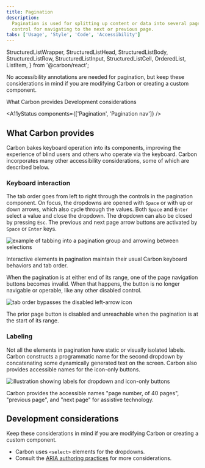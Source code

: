 ```yaml
---
title: Pagination
description:
  Pagination is used for splitting up content or data into several pages, with a
  control for navigating to the next or previous page.
tabs: ['Usage', 'Style', 'Code', 'Accessibility']
---
```



  StructuredListWrapper,
  StructuredListHead,
  StructuredListBody,
  StructuredListRow,
  StructuredListInput,
  StructuredListCell,
  OrderedList,
  ListItem,
} from '@carbon/react';

<PageDescription>

No accessibility annotations are needed for pagination, but keep these
considerations in mind if you are modifying Carbon or creating a custom
component.

</PageDescription>

<AnchorLinks>

<AnchorLink>What Carbon provides</AnchorLink>
<AnchorLink>Development considerations</AnchorLink>

</AnchorLinks>

<A11yStatus components={['Pagination', 'Pagination nav']} />

## What Carbon provides

Carbon bakes keyboard operation into its components, improving the experience of
blind users and others who operate via the keyboard. Carbon incorporates many
other accessibility considerations, some of which are described below.

### Keyboard interaction

The tab order goes from left to right through the controls in the pagination
component. On focus, the dropdowns are opened with `Space` or with up or down
arrows, which also cycle through the values. Both `Space` and `Enter` select a
value and close the dropdown. The dropdown can also be closed by pressing `Esc`.
The previous and next page arrow buttons are activated by `Space` or `Enter`
keys.

<Row>
<Column colLg={8}>

![example of tabbing into a pagination group and arrowing between selections](images/pagination-a11y-1.png)

<Caption>
  Interactive elements in pagination maintain their usual Carbon keyboard
  behaviors and tab order.
</Caption>

</Column>
</Row>

When the pagination is at either end of its range, one of the page navigation
buttons becomes invalid. When that happens, the button is no longer navigable or
operable, like any other disabled control.

<Row>
<Column colLg={8}>

![tab order bypasses the disabled left-arrow icon](images/pagination-a11y-2.png)

<Caption>
  The prior page button is disabled and unreachable when the pagination is at
  the start of its range.
</Caption>

</Column>
</Row>

### Labeling

Not all the elements in pagination have static or visually isolated labels.
Carbon constructs a programmatic name for the second dropdown by concatenating
some dynamically generated text on the screen. Carbon also provides accessible
names for the icon-only buttons.

<Row>
<Column colLg={8}>

![illustration showing labels for dropdown and icon-only buttons](images/pagination-a11y-3.png)

<Caption>
  Carbon provides the accessible names "page number, of 40 pages", "previous
  page", and "next page" for assistive technology.
</Caption>

</Column>
</Row>

## Development considerations

Keep these considerations in mind if you are modifying Carbon or creating a
custom component.

- Carbon uses `<select>` elements for the dropdowns.
- Consult the
  [ARIA authoring practices](https://www.w3.org/WAI/ARIA/apg/example-index/combobox/combobox-select-only.html)
  for more considerations.

